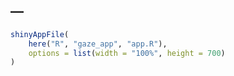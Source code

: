 ---
---


```{r, echo = FALSE}
shinyAppFile(
	here("R", "gaze_app", "app.R"), 
	options = list(width = "100%", height = 700)
)
```

